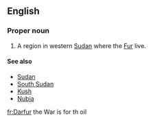 ==English==
{{wikipedia}}

===Proper noun===
{{en-proper noun}}

#A region in western [[Sudan]] where the [[Fur]] live.

====See also====
* [[Sudan]]
* [[South Sudan]]
* [[Kush]]
* [[Nubia]]

[[fr:Darfur]]
the War is for th oil